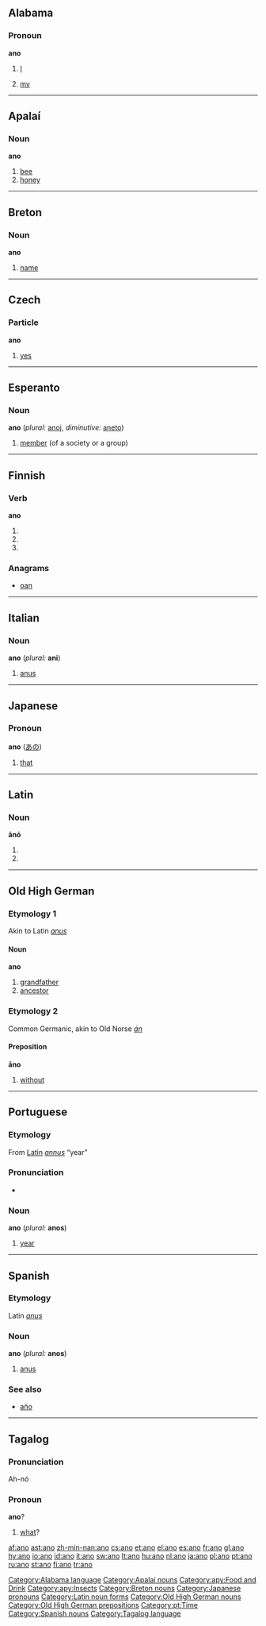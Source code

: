 {{see|año}}
==Alabama==

===Pronoun===
'''ano'''

# {{context|personal pronoun}} [[I]]
# {{context|possesive pronoun}} [[my]]

[[Category:Alabama language]]

----

==Apalaí==

===Noun===
'''ano'''

# [[bee]]
# [[honey]]

[[Category:Apalaí nouns]]
[[Category:apy:Food and Drink]]
[[Category:apy:Insects]]

----

==Breton==

===Noun===
'''ano''' {{m}}

# [[name]]

[[Category:Breton nouns]]

----

==Czech==

===Particle===
'''ano'''

# [[yes]]

----

==Esperanto==

===Noun===
'''ano''' (''plural:'' [[anoj]], ''diminutive:'' [[aneto]])

# [[member]] (of a society or a group)

----

==Finnish==

===Verb===
'''ano'''

# {{fi-form of|anoa|type=verb|mood=indicative|tense=present connegative}}
# {{fi-form of|anoa|type=verb|pr=second-person|pl=singular|mood=imperative|tense=present}}
# {{fi-form of|anoa|type=verb|pr=second-person|pl=singular|mood=imperative|tense=present connegative}}

===Anagrams===
*[[oan#Finnish|oan]]

----

==Italian==

===Noun===
'''ano''' {{m}} (''plural:'' '''ani''')

# [[anus]]

----

==Japanese==

===Pronoun===
'''ano''' ([[あの]])

# [[that]]

[[Category:Japanese pronouns]]

----

==Latin==

===Noun===
'''ānō''' {{m}}

# {{inflection of|anus#Latin|ānus|dat|s}}
# {{inflection of|anus#Latin|ānus|abl|s}}

[[Category:Latin noun forms]]

----

==Old High German==

===Etymology 1===
Akin to Latin ''[[anus]]''

====Noun====
'''ano''' {{m}}

# [[grandfather]]
# [[ancestor]]

===Etymology 2===
Common Germanic, akin to Old Norse ''[[án]]''

====Preposition====
'''āno'''

# [[without]]

[[Category:Old High German nouns]]
[[Category:Old High German prepositions]]

----

==Portuguese==

===Etymology===
From [[Latin]] ''[[annus]]'' “year”

===Pronunciation===
*{{IPA|/'ʌnu/}}

===Noun===
'''ano''' {{m}} (''plural:'' '''anos''')

# [[year]]

[[Category:pt:Time]]

----

==Spanish==

===Etymology===
Latin ''[[anus]]''

===Noun===
'''ano''' {{m}} (''plural:'' '''anos''')

# [[anus]]

===See also===
*[[año]]

[[Category:Spanish nouns]]

----

==Tagalog==

===Pronunciation===
Ah-nó

===Pronoun===
'''ano'''?

# {{interrogative}} [[what]]?

[[Category:Tagalog language]]

[[af:ano]]
[[ast:ano]]
[[zh-min-nan:ano]]
[[cs:ano]]
[[et:ano]]
[[el:ano]]
[[es:ano]]
[[fr:ano]]
[[gl:ano]]
[[hy:ano]]
[[io:ano]]
[[id:ano]]
[[it:ano]]
[[sw:ano]]
[[lt:ano]]
[[hu:ano]]
[[nl:ano]]
[[ja:ano]]
[[pl:ano]]
[[pt:ano]]
[[ru:ano]]
[[st:ano]]
[[fi:ano]]
[[tr:ano]]